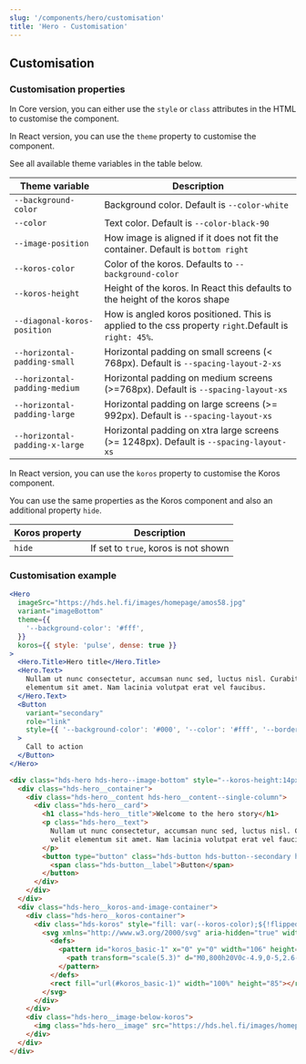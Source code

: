 ```yaml
---
slug: '/components/hero/customisation'
title: 'Hero - Customisation'
---
```




## Customisation

### Customisation properties

In Core version, you can either use the `style` or `class` attributes in the HTML to customise the component.

In React version, you can use the `theme` property to customise the component.

See all available theme variables in the table below.

| Theme variable                 | Description                                                                                          |
| ------------------------------ | ---------------------------------------------------------------------------------------------------- |
| `--background-color`           | Background color. Default is `--color-white`                                                         |
| `--color`                      | Text color. Default is `--color-black-90`                                                            |
| `--image-position`             | How image is aligned if it does not fit the container. Default is `bottom right`                     |
| `--koros-color`                | Color of the koros. Defaults to `--background-color`                                                 |
| `--koros-height`               | Height of the koros. In React this defaults to the height of the koros shape                         |
| `--diagonal-koros-position`    | How is angled koros positioned. This is applied to the css property `right`.Default is `right: 45%`. |
| `--horizontal-padding-small`   | Horizontal padding on small screens (< 768px). Default is `--spacing-layout-2-xs`                    |
| `--horizontal-padding-medium`  | Horizontal padding on medium screens (>=768px). Default is `--spacing-layout-xs`                     |
| `--horizontal-padding-large`   | Horizontal padding on large screens (>= 992px). Default is `--spacing-layout-xs`                     |
| `--horizontal-padding-x-large` | Horizontal padding on xtra large screens (>= 1248px). Default is `--spacing-layout-xs`               |

In React version, you can use the `koros` property to customise the Koros component.

You can use the same properties as the <Link href="/components/koros/customisation">Koros component</Link> and also an additional property `hide`.

| Koros property | Description                          |
| -------------- | ------------------------------------ |
| `hide`         | If set to `true`, koros is not shown |

### Customisation example

<Playground>

```jsx
<Hero
  imageSrc="https://hds.hel.fi/images/homepage/amos58.jpg"
  variant="imageBottom"
  theme={{
    '--background-color': '#fff',
  }}
  koros={{ style: 'pulse', dense: true }}
>
  <Hero.Title>Hero title</Hero.Title>
  <Hero.Text>
    Nullam ut nunc consectetur, accumsan nunc sed, luctus nisl. Curabitur lacinia tristique est, sit amet egestas velit
    elementum sit amet. Nam lacinia volutpat erat vel faucibus.
  </Hero.Text>
  <Button
    variant="secondary"
    role="link"
    style={{ '--background-color': '#000', '--color': '#fff', '--border-color': '#000' }}
  >
    Call to action
  </Button>
</Hero>
```

```html
<div class="hds-hero hds-hero--image-bottom" style="--koros-height:14px;">
  <div class="hds-hero__container">
    <div class="hds-hero__content hds-hero__content--single-column">
      <div class="hds-hero__card">
        <h1 class="hds-hero__title">Welcome to the hero story</h1>
        <p class="hds-hero__text">
          Nullam ut nunc consectetur, accumsan nunc sed, luctus nisl. Curabitur lacinia tristique est, sit amet egestas
          velit elementum sit amet. Nam lacinia volutpat erat vel faucibus.
        </p>
        <button type="button" class="hds-button hds-button--secondary hds-button--theme-black" role="link">
          <span class="hds-button__label">Button</span>
        </button>
      </div>
    </div>
  </div>
  <div class="hds-hero__koros-and-image-container">
    <div class="hds-hero__koros-container">
      <div class="hds-koros" style="fill: var(--koros-color);${!flipped ? ' transform: scaleY(-1);' : ''}">
        <svg xmlns="http://www.w3.org/2000/svg" aria-hidden="true" width="100%" height="85">
          <defs>
            <pattern id="koros_basic-1" x="0" y="0" width="106" height="85" patternUnits="userSpaceOnUse">
              <path transform="scale(5.3)" d="M0,800h20V0c-4.9,0-5,2.6-9.9,2.6S5,0,0,0V800z"></path>
            </pattern>
          </defs>
          <rect fill="url(#koros_basic-1)" width="100%" height="85"></rect>
        </svg>
      </div>
    </div>
    <div class="hds-hero__image-below-koros">
      <img class="hds-hero__image" src="https://hds.hel.fi/images/homepage/amos58.jpg" aria-hidden="true" alt="" />
    </div>
  </div>
</div>
```

</Playground>

